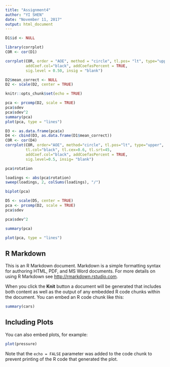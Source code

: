 ```yaml
---
title: "Assignment4"
author: "YI SHEN"
date: "November 11, 2017"
output: html_document
---
```

```r

D1$id <- NULL

library(corrplot)
COR <- cor(D1)

corrplot(COR, order = "AOE", method = "circle", tl.pos= "lt", type="upper",tl.col="black", tl.cex=0.6, tl.srt=45,
         addCoef.col="black", addCoefasPercent = TRUE,
         sig.level = 0.50, insig = "blank")
```

```r
D2$mean_correct <- NULL
D2 <- scale(D2, center = TRUE)

```

```r
knitr::opts_chunk$set(echo = TRUE)

pca <- prcomp(D2, scale = TRUE)
pca$sdev
pca$sdev^2
summary(pca)
plot(pca, type = "lines")
```

```r
D3 <- as.data.frame(pca$x)
D4 <- cbind(D3, as.data.frame(D1$mean_correct))
COR <- cor(D4)
corrplot(COR, order="AOE", method="circle", tl.pos="lt", type="upper",
         tl.col="black", tl.cex=0.6, tl.srt=45,
         addCoef.col="black", addCoefasPercent = TRUE, 
         sig.level=0.5, insig= "blank")
```

```r
pca$rotation
```

```r
loadings <- abs(pca$rotation) 
sweep(loadings, 2, colSums(loadings), "/")
```

```r
biplot(pca)
```

```r
D5 <- scale(D5, center = TRUE)
pca <- prcomp(D2, scale = TRUE)
pca$sdev
```

```r
pca$sdev^2
```

```r
summary(pca)
```

```r
plot(pca, type = "lines")
```

## R Markdown

This is an R Markdown document. Markdown is a simple formatting syntax for authoring HTML, PDF, and MS Word documents. For more details on using R Markdown see <http://rmarkdown.rstudio.com>.

When you click the **Knit** button a document will be generated that includes both content as well as the output of any embedded R code chunks within the document. You can embed an R code chunk like this:

```r
summary(cars)
```

## Including Plots

You can also embed plots, for example:

```r
plot(pressure)
```

Note that the `echo = FALSE` parameter was added to the code chunk to prevent printing of the R code that generated the plot.
